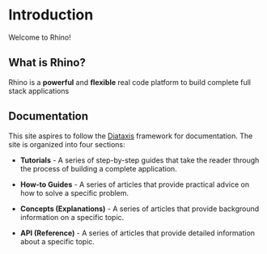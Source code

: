 # Introduction

Welcome to Rhino!

## What is Rhino?

Rhino is a **powerful** and **flexible** real code platform to build complete full stack applications

## Documentation

This site aspires to follow the [Diataxis](https://diataxis.fr/) framework for documentation. The site is organized into four sections:

- **Tutorials** - A series of step-by-step guides that take the reader through the process of building a complete application.

- **How-to Guides** - A series of articles that provide practical advice on how to solve a specific problem.

- **Concepts (Explanations)** - A series of articles that provide background information on a specific topic.

- **API (Reference)** - A series of articles that provide detailed information about a specific topic.
